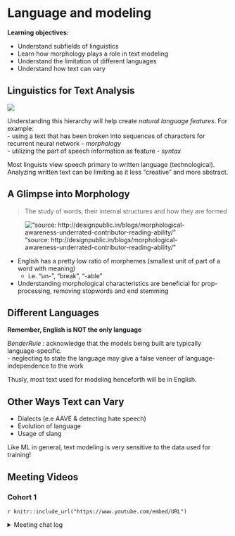 # Language and modeling

**Learning objectives:**

- Understand subfields of linguistics
- Learn how morphology plays a role in text modeling
- Understand the limitation of different languages
- Understand how text can vary

## Linguistics for Text Analysis

![](img/table1.png)

Understanding this hierarchy will help create *natural language features*. For example:    
  - using a text that has been broken into sequences of characters for recurrent neural network - *morphology*  
  - utilizing the part of speech information as feature - *syntax*
  
Most linguists view speech primary to written language (technological). Analyzing written text can be limiting as it less "creative" and more abstract.

## A Glimpse into Morphology

> The study of words, their internal structures and how they are formed

!["source: http://designpublic.in/blogs/morphological-awareness-underrated-contributor-reading-ability/"](img/morph.jpeg)


- English has a pretty low ratio of morphemes (smallest unit of part of a word with meaning)  
  - i.e. "un-", "break", "-able"
- Understanding morphological characteristics are beneficial for prop-processing, removing stopwords and end stemming

## Different Languages

**Remember, English is NOT the only language**

*BenderRule* : acknowledge that the models being built are typically language-specific.  
  - neglecting to state the language may give a false veneer of language-independence to the work
  
Thusly, most text used for modeling henceforth will be in English.

## Other Ways Text can Vary

- Dialects (e.e AAVE & detecting hate speech)  
- Evolution of language  
- Usage of slang

Like ML in general, text modeling is very sensitive to the data used for training!


## Meeting Videos

### Cohort 1

`r knitr::include_url("https://www.youtube.com/embed/URL")`

<details>
<summary> Meeting chat log </summary>

```
LOG
```
</details>
